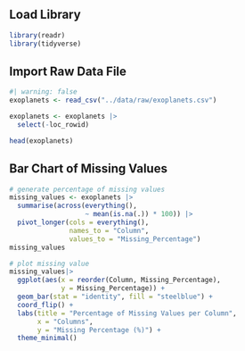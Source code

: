 ## Load Library
```r
library(readr)
library(tidyverse)
```

## Import Raw Data File
```r
#| warning: false
exoplanets <- read_csv("../data/raw/exoplanets.csv")

exoplanets <- exoplanets |>
  select(-loc_rowid)

head(exoplanets)
```
## Bar Chart of Missing Values
```r
# generate percentage of missing values
missing_values <- exoplanets |>
  summarise(across(everything(), 
                   ~ mean(is.na(.)) * 100)) |>
  pivot_longer(cols = everything(), 
               names_to = "Column", 
               values_to = "Missing_Percentage")
missing_values
```

```r
# plot missing value
missing_values|>
  ggplot(aes(x = reorder(Column, Missing_Percentage),
             y = Missing_Percentage)) +
  geom_bar(stat = "identity", fill = "steelblue") +
  coord_flip() +
  labs(title = "Percentage of Missing Values per Column",
       x = "Columns",
       y = "Missing Percentage (%)") +
  theme_minimal()
```

